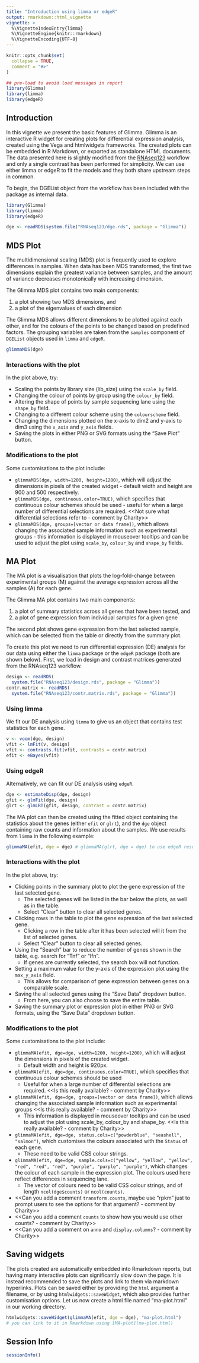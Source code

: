```yaml
---
title: "Introduction using limma or edgeR"
output: rmarkdown::html_vignette
vignette: >
  %\VignetteIndexEntry{limma}
  %\VignetteEngine{knitr::rmarkdown}
  %\VignetteEncoding{UTF-8}
---
```


```r
knitr::opts_chunk$set(
  collapse = TRUE,
  comment = "#>"
)

## pre-load to avoid load messages in report
library(Glimma)
library(limma)
library(edgeR)
```

## Introduction

In this vignette we present the basic features of Glimma. 
Glimma is an interactive R widget for creating plots for differential expression analysis, created using the Vega and htmlwidgets frameworks. The created plots can be embedded in R Markdown, or exported as standalone HTML documents.
The data presented here is slightly modified from the [RNAseq123](https://bioconductor.org/packages/release/workflows/html/RNAseq123.html) workflow and only a single contrast has been performed for simplicity. We can use either limma or edgeR to fit the models and they both share upstream steps in common.

To begin, the DGEList object from the workflow has been included with the package as internal data.

```r
library(Glimma)
library(limma)
library(edgeR)

dge <- readRDS(system.file("RNAseq123/dge.rds", package = "Glimma"))
```

## MDS Plot

The multidimensional scaling (MDS) plot is frequently used to explore differences in samples. When data has been MDS transformed, the first two dimensions explain the greatest variance between samples, and the amount of variance decreases monotonically with increasing dimension.

The Glimma MDS plot contains two main components:

1. a plot showing two MDS dimensions, and
2. a plot of the eigenvalues of each dimension

The Glimma MDS allows different dimensions to be plotted against each other, and for the colours of the points to be changed based on predefined factors. The grouping variables are taken from the `samples` component of `DGEList` objects used in `limma` and `edgeR`.

```r
glimmaMDS(dge)
```

### Interactions with the plot
In the plot above, try:

+ Scaling the points by library size (lib_size) using the `scale_by` field.
+ Changing the colour of points by group using the `colour_by` field.
+ Altering the shape of points by sample sequencing lane using the `shape_by` field.
+ Changing to a different colour scheme using the `colourscheme` field.
+ Changing the dimensions plotted on the x-axis to dim2 and y-axis to dim3 using the `x_axis` and `y_axis` fields.
+ Saving the plots in either PNG or SVG formats using the "Save Plot" button.

### Modifications to the plot
Some customisations to the plot include:

+ `glimmaMDS(dge, width=1200, height=1200)`, which will adjust the dimensions in pixels of the created widget - default width and height are 900 and 500 respectively.
+ `glimmaMDS(dge, continuous.color=TRUE)`, which specifies that continuous colour schemes should be used - useful for when a large number of differential selections are required. <<Not sure what differential selections refer to - comment by Charity>>
+ `glimmaMDS(dge, groups=[vector or data frame])`, which allows changing the associated sample information such as experimental groups - this information is displayed in mouseover tooltips and can be used to adjust the plot using `scale_by`, `colour_by` and `shape_by` fields.


## MA Plot

The MA plot is a visualisation that plots the log-fold-change between experimental groups (M) against the average expression across all the samples (A) for each gene.

The Glimma MA plot contains two main components:

1. a plot of summary statistics across all genes that have been tested, and
2. a plot of gene expression from individual samples for a given gene

The second plot shows gene expression from the last selected sample, which can be selected from the table or directly from the summary plot.

To create this plot we need to run differential expression (DE) analysis for our data using either the `limma` package or the `edgeR` package (both are shown below). First, we load in design and contrast matrices generated from the RNAseq123 workflow.

```r
design <- readRDS(
  system.file("RNAseq123/design.rds", package = "Glimma"))
contr.matrix <- readRDS(
  system.file("RNAseq123/contr.matrix.rds", package = "Glimma"))
```

### Using limma

We fit our DE analysis using `limma` to give us an object that contains test statistics for each gene.

```r
v <- voom(dge, design)
vfit <- lmFit(v, design)
vfit <- contrasts.fit(vfit, contrasts = contr.matrix)
efit <- eBayes(vfit)
```

### Using edgeR

Alternatively, we can fit our DE analysis using `edgeR`. 

```r
dge <- estimateDisp(dge, design)
gfit <- glmFit(dge, design)
glrt <- glmLRT(gfit, design, contrast = contr.matrix)
```

The MA plot can then be created using the fitted object containing the statistics about the genes  (either `efit` or `glrt`), and the `dge` object containing raw counts and information about the samples. We use results from `limma` in the following example:

```r
glimmaMA(efit, dge = dge) # glimmaMA(glrt, dge = dge) to use edgeR results
```

### Interactions with the plot
In the plot above, try:

+ Clicking points in the summary plot to plot the gene expression of the last selected gene.
    + The selected genes will be listed in the bar below the plots, as well as in the table. 
    + Select "Clear" button to clear all selected genes.
+ Clicking rows in the table to plot the gene expression of the last selected gene.
    + Clicking a row in the table after it has been selected will it from the list of selected genes.
    + Select "Clear" button to clear all selected genes. 
+ Using the "Search" bar to reduce the number of genes shown in the table, e.g. search for "Tnf" or "Ifn".
    + If genes are currently selected, the search box will not function.
+ Setting a maximum value for the y-axis of the expression plot using the `max_y_axis` field. 
    + This allows for comparison of gene expression between genes on a comparable scale.
+ Saving the all selected genes using the "Save Data" dropdown button. 
    + From here, you can also choose to save the entire table.
+ Saving the summary plot or expression plot in either PNG or SVG formats, using the "Save Data" dropdown button.

### Modifications to the plot
Some customisations to the plot include:

+ `glimmaMA(efit, dge=dge, width=1200, height=1200)`, which will adjust the dimensions in pixels of the created widget.
    + Default width and height is 920px.
+ `glimmaMA(efit, dge=dge, continuous.color=TRUE)`, which specifies that continuous colour schemes should be used
    + Useful for when a large number of differential selections are required. <<Is this really available? - comment by Charity>>
+ `glimmaMA(efit, dge=dge, groups=[vector or data frame])`, which allows changing the associated sample information such as experimental groups <<Is this really available? - comment by Charity>>
    + This information is displayed in mouseover tooltips and can be used to adjust the plot using scale_by, colour_by and shape_by. <<Is this really available? - comment by Charity>>
+ `glimmaMA(efit, dge=dge, status.cols=c("powderblue", "seashell", "salmon")`, which customises the colours associated with the `Status` of each gene.
    + These need to be valid CSS colour strings.
+ `glimmaMA(efit, dge=dge, sample.cols=c("yellow", "yellow", "yellow", "red", "red", "red", "purple", "purple", "purple")`, which changes the colour of each sample in the expression plot. The colours used here reflect differences in sequencing lane.  
    + The vector of colours need to be valid CSS colour strings, and of length `ncol(dge$counts)` or `ncol(counts)`.
+ <<Can you add a comment `transform.counts`, maybe use "rpkm" just to prompt users to see the options for that argument? - comment by Charity>>
+ <<Can you add a comment `counts` to show how you would use other counts? - comment by Charity>>
+ <<Can you add a comment on `anno` and `display.columns`? - comment by Charity>>

## Saving widgets

The plots created are automatically embedded into Rmarkdown reports, but having many interactive plots can significantly slow down the page. It is instead recommended to save the plots and link to them via markdown hyperlinks. Plots can be saved either by providing the `html` argument a filename, or by using `htmlwidgets::saveWidget`, which also provides further customisation options. Let us now create a html file named "ma-plot.html" in our working directory.

```r
htmlwidgets::saveWidget(glimmaMA(efit, dge = dge), "ma-plot.html")
# you can link to it in Rmarkdown using [MA-plot](ma-plot.html)
```


## Session Info

```r
sessionInfo()
```
